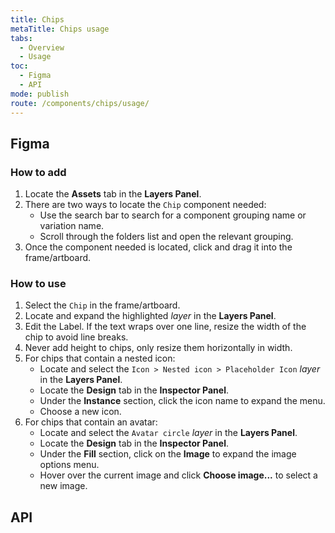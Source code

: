 ```yaml
---
title: Chips
metaTitle: Chips usage
tabs:
  - Overview
  - Usage
toc:
  - Figma
  - API
mode: publish
route: /components/chips/usage/
---
```



## Figma

### How to add

1. Locate the **Assets** tab in the **Layers Panel**.
2. There are two ways to locate the `Chip` component needed:
   - Use the search bar to search for a component grouping name or variation name.
   - Scroll through the folders list and open the relevant grouping.
3. Once the component needed is located, click and drag it into the frame/artboard.

### How to use

1. Select the `Chip` in the frame/artboard.
2. Locate and expand the highlighted _layer_ in the **Layers Panel**.
3. Edit the Label. If the text wraps over one line, resize the width of the chip to avoid line breaks.
4. Never add height to chips, only resize them horizontally in width.
5. For chips that contain a nested icon:
   - Locate and select the `Icon > Nested icon > Placeholder Icon` _layer_ in the **Layers Panel**.
   - Locate the **Design** tab in the **Inspector Panel**.
   - Under the **Instance** section, click the icon name to expand the menu.
   - Choose a new icon.
6. For chips that contain an avatar:
   - Locate and select the `Avatar circle` _layer_ in the **Layers Panel**.
   - Locate the **Design** tab in the **Inspector Panel**.
   - Under the **Fill** section, click on the **Image** to expand the image options menu.
   - Hover over the current image and click **Choose image...** to select a new image.

## API

<PropsTable props={Chip} />
